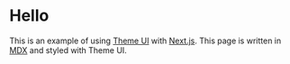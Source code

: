 # Hello

This is an example of using [Theme UI][] with [Next.js][].
This page is written in [MDX][] and styled with Theme UI.

[next.js]: https://github.com/zeit/next.js
[theme ui]: https://theme-ui.now.sh
[mdx]: https://mdxjs.com